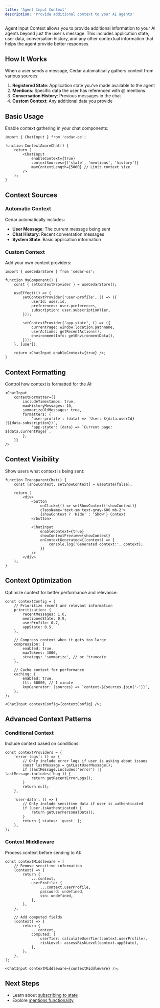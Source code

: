 ```yaml
---
title: 'Agent Input Context'
description: 'Provide additional context to your AI agents'
---
```


Agent Input Context allows you to provide additional information to your AI agents beyond just the user's message. This includes application state, user data, conversation history, and any other contextual information that helps the agent provide better responses.

## How It Works

When a user sends a message, Cedar automatically gathers context from various sources:

1. **Registered State**: Application state you've made available to the agent
2. **Mentions**: Specific data the user has referenced with @ mentions
3. **Conversation History**: Previous messages in the chat
4. **Custom Context**: Any additional data you provide

## Basic Usage

Enable context gathering in your chat components:

```tsx
import { ChatInput } from 'cedar-os';

function ContextAwareChat() {
	return (
		<ChatInput
			enableContext={true}
			contextSources={['state', 'mentions', 'history']}
			maxContextLength={5000} // Limit context size
		/>
	);
}
```

## Context Sources

### Automatic Context

Cedar automatically includes:

- **User Message**: The current message being sent
- **Chat History**: Recent conversation messages
- **System State**: Basic application information

### Custom Context

Add your own context providers:

```tsx
import { useCedarStore } from 'cedar-os';

function MyComponent() {
	const { setContextProvider } = useCedarStore();

	useEffect(() => {
		setContextProvider('user-profile', () => ({
			userId: user.id,
			preferences: user.preferences,
			subscription: user.subscriptionTier,
		}));

		setContextProvider('app-state', () => ({
			currentPage: window.location.pathname,
			userActions: getRecentActions(),
			environmentInfo: getEnvironmentData(),
		}));
	}, [user]);

	return <ChatInput enableContext={true} />;
}
```

## Context Formatting

Control how context is formatted for the AI:

```tsx
<ChatInput
	contextFormatter={{
		includeTimestamps: true,
		maxHistoryMessages: 10,
		summarizeOldMessages: true,
		formatters: {
			'user-profile': (data) => `User: ${data.userId} (${data.subscription})`,
			'app-state': (data) => `Current page: ${data.currentPage}`,
		},
	}}
/>
```

## Context Visibility

Show users what context is being sent:

```tsx
function TransparentChat() {
	const [showContext, setShowContext] = useState(false);

	return (
		<div>
			<button
				onClick={() => setShowContext(!showContext)}
				className='text-sm text-gray-600 mb-2'>
				{showContext ? 'Hide' : 'Show'} Context
			</button>

			<ChatInput
				enableContext={true}
				showContextPreview={showContext}
				onContextGenerated={(context) => {
					console.log('Generated context:', context);
				}}
			/>
		</div>
	);
}
```

## Context Optimization

Optimize context for better performance and relevance:

```tsx
const contextConfig = {
	// Prioritize recent and relevant information
	prioritization: {
		recentMessages: 1.0,
		mentionedState: 0.9,
		userProfile: 0.7,
		appState: 0.5,
	},

	// Compress context when it gets too large
	compression: {
		enabled: true,
		maxTokens: 3000,
		strategy: 'summarize', // or 'truncate'
	},

	// Cache context for performance
	caching: {
		enabled: true,
		ttl: 60000, // 1 minute
		keyGenerator: (sources) => `context-${sources.join('-')}`,
	},
};

<ChatInput contextConfig={contextConfig} />;
```

## Advanced Context Patterns

### Conditional Context

Include context based on conditions:

```tsx
const contextProviders = {
	'error-logs': () => {
		// Only include error logs if user is asking about issues
		const lastMessage = getLastUserMessage();
		if (lastMessage.includes('error') || lastMessage.includes('bug')) {
			return getRecentErrorLogs();
		}
		return null;
	},

	'user-data': () => {
		// Only include sensitive data if user is authenticated
		if (user.isAuthenticated) {
			return getUserPersonalData();
		}
		return { status: 'guest' };
	},
};
```

### Context Middleware

Process context before sending to AI:

```tsx
const contextMiddleware = [
	// Remove sensitive information
	(context) => {
		return {
			...context,
			userProfile: {
				...context.userProfile,
				password: undefined,
				ssn: undefined,
			},
		};
	},

	// Add computed fields
	(context) => {
		return {
			...context,
			computed: {
				userTier: calculateUserTier(context.userProfile),
				riskLevel: assessRiskLevel(context.appState),
			},
		};
	},
];

<ChatInput contextMiddleware={contextMiddleware} />;
```

## Next Steps

- Learn about [subscribing to state](/getting-started/chat/subscribing-state)
- Explore [mentions functionality](/getting-started/chat/mentions)
